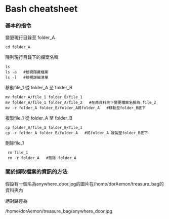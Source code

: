 # Bash cheatsheet
### 基本的指令

變更現行目錄至 folder_A
```
cd folder_A
```

陳列現行目錄下的檔案名稱
```
ls
ls -a   #檢視隱藏檔案
ls -l   #檢視詳細清單
```

移動file_1 從 folder_A 至 folder_B
```
mv folder_A/file_1 folder_B/file_1
mv folder_A/file_1 folder_A/file_2   #在原資料夾下變更檔案名稱為 file_2
mv -r folder_A folder_B/folder_A將folder_A   #移動至folder_B底下
```

複製file_1 從 folder_A 至 folder_B
```
cp folder_A/file_1 folder_B/file_1
cp -r folder_A folder_B/folder_A   #將folder_A 複製至folder_B底下
```

刪除file_1
```
 rm file_1
 rm -r folder_A   #刪除 folder_A
```

### 關於擷取檔案的資訊的方法
假設有一個名為anywhere_door.jpg的圖片在/home/dorAemon/treasure_bag的資料夾內

絕對路徑為

/home/dorAemon/treasure_bag/anywhere_door.jpg


